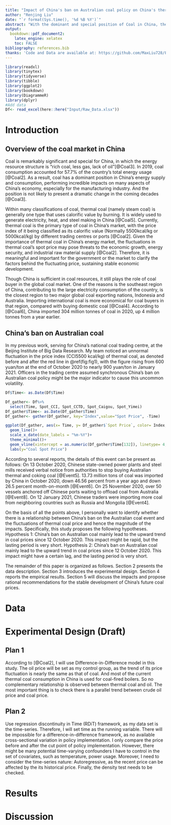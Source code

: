 ```yaml
---
title: "Impact of China's ban on Australian coal policy on China's thermal coal prices"
author: "Renjing Liu"
date: "`r format(Sys.time(), '%d %B %Y')`"
abstract: "With the dominant and special position of Coal in China, the fluctuations in thermal coal’s price will affect many aspects in the society of the country. Many government’s behaviors will directly and indirectly affect the price, and it is necessary for them to identify the magnitude of impacts and then present some adjustments. In this study, I am going to quantify the impacts of China’s ban on Australian coal on the thermal coal price in China’s coal market. The crude oil is going to be set as my control group in my difference-in-difference framework.  "
output: 
  bookdown::pdf_document2:
    latex_engine: xelatex
    toc: FALSE
bibliography: references.bib
thanks: 'Code and Data are available at: https://github.com/MaxLiu728/Final_Paper.git'
---
```


```r
library(readxl)
library(tinytex)
library(tidyverse)
library(tibble)
library(ggplot2)
library(bookdown)
library(DiagrammeR)
library(dplyr)
#Add data
Df<- read_excel(here::here("Input/Raw_Data.xlsx"))
```
\newpage
# Introduction
## Overview of the coal market in China
Coal is remarkably significant and special for China, in which the energy resource structure is “rich coal, less gas, lack of oil”[@Coal3]. In 2019, coal consumption accounted for 57.7% of the country’s total energy usage [@Coal2]. As a result, coal has a dominant position in China’s energy supply and consumption, performing incredible impacts on many aspects of China’s economy, especially for the manufacturing industry. And the position is not likely to present a dramatic change in the coming decades [@Coal3]. 

Within many classifications of coal, thermal coal (namely steam coal) is generally one type that uses calorific value by burning. It is widely used to generate electricity, heat, and steel making in China [@Coal5]. Currently, thermal coal is the primary type of coal in China’s market, with the price index of it being classified as its calorific value (Normally 5500kcal/kg or 5000kcal/kg) by different trading centres or ports [@Coal2]. Given the importance of thermal coal in China’s energy market, the fluctuations in thermal coal’s spot price may pose threats to the economic growth, energy security, and industrial raw material supply [@Coal2]. Therefore, it is meaningful and important for the government or the market to clarify the factors behind the fluctuating price, sustaining stable economic development. 

Though China is sufficient in coal resources, it still plays the role of coal buyer in the global coal market. One of the reasons is the southeast region of China, contributing to the large electricity consumption of the country, is the closest region to two major global coal exporting nations, Indonesia and Australia. Importing international coal is more economical for coal buyers in that region, compared with buying domestic coal [@Coal4]. According to [@Coal6], China imported 304 million tonnes of coal in 2020, up 4 million tonnes from a year earlier.

## China's ban on Australian coal
In my previous work, serving for China’s national coal trading centre, at the Beijing Institute of Big Data Research. My team noticed an unnormal fluctuation in the price index (CCI5500 kcal/kg) of thermal coal, as denoted before and after the red line in \@ref(fig:fig1), with the figure rising from 600 yuan/ton at the end of October 2020 to nearly 900 yuan/ton in January 2021. Officers in the trading centre assumed synchronous China’s ban on Australian coal policy might be the major indicator to cause this uncommon volatility. 

```r
Df$Time<- as.Date(Df$Time)

Df_gather<- Df%>%
  select(Time, Spot_CCI, Spot_CCTD, Spot_Caigou, Spot_Yimei)
Df_gather$Time<- as.Date(Df_gather$Time)
Df_gather<- gather(Df_gather, key="Index",value="Spot Price", -Time)

ggplot(Df_gather, aes(x= Time, y= Df_gather$`Spot Price`, color= Index,group= Index))+
  geom_line()+
  scale_x_date(date_labels = "%m-%Y")+
  theme_minimal()+
  geom_vline(xintercept = as.numeric(Df_gather$Time[132]), linetype= 4,color="red",size=1)+
  labs(y="Coal Spot Price")

```

According to several reports, the details of this event can be present as follows: On 13 October 2020, Chinese state-owned power plants and steel mills received verbal notice from authorities to stop buying Australian thermal and coking coal [@Event5]. 13.73 million tons of coal was imported by China in October 2020, down 46.56 percent from a year ago and down 26.5 percent month-on-month [@Event6]. On 25 November 2020, over 50 vessels anchored off Chinese ports waiting to offload coal from Australia [@Event8]. On 12 January 2021, Chinese traders were importing more coal from neighboring countries such as Russia and Mongolia [@Event4]. 

On the basis of all the points above, I personally want to identify whether there is a relationship between China’s ban on the Australian coal event and the fluctuations of thermal coal price and hence the magnitude of the impacts. Specifically, this study proposes the following hypotheses.
\newline
	Hypothesis 1: China’s ban on Australian coal mainly lead to the upward trend in coal prices since 12 October 2020. This impact might be rapid, but the lasting period is very short. 
\newline
	Hypothesis 2: China’s ban on Australian coal mainly lead to the upward trend in coal prices since 12 October 2020. This impact might have a certain lag, and the lasting period is very short.

The remainder of this paper is organized as follows. Section 2 presents the data description. Section 3 introduces the experimental design. Section 4 reports the empirical results. Section 5 will discuss the impacts and propose rational recommendations for the stable development of China’s future coal prices. 


# Data

# Experimental Design (Draft)
## Plan 1
According to [@Coal2], I will use Difference-in-Difference model in this study. The oil price will be set as my control group, as the trend of its price fluctuation is nearly the same as that of coal. And most of the current thermal coal consumption in China is used for coal-fired boilers. So no complementary relationship is observed between thermal coal and oil. The most important thing is to check there is a parallel trend between crude oil price and coal price. 

## Plan 2
Use regression discontinuity in Time (RDiT) framework, as my data set is the time-series. Therefore, I will set time as the running variable. There will be impossible for a difference-in-difference framework, as no available cross-sectional variation in policy implementation. I only compare the price before and after the cut point of policy implementation. However, there might be many potential time-varying confounders I have to control in the set of covariates, such as temperature, power usage. Moreover, I need to consider the time-series nature: Autoregressive, as the recent price can be affected by the its historical price. Finally, the density test needs to be checked. 

# Results

# Discussion






```r

```








